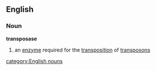 ==English==
===Noun===
{{wikipedia}}
'''transposase'''
#{{biochemistry}} an [[enzyme]] required for the [[transposition]] of [[transposon]]s
[[category:English nouns]]